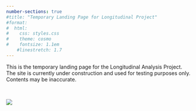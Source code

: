 ```yaml
---
number-sections: true
#title: "Temporary Landing Page for Longitudinal Project"
#format:
#  html:
#    css: styles.css
#    theme: cosmo
#    fontsize: 1.1em
    #linestretch: 1.7
---
```


<div class="text-3xl text-center">
This is the temporary landing page for the Longitudinal Analysis Project. <br> The site is currently under construction and used for testing purposes only. <br> Contents may be inaccurate.
</div>

<br>

::: {.grid}

::: {.g-col-2}
:::

::: {.g-col-8}
![](./figures/lights.png)
:::

::: {.g-col-2}
:::

:::

</div>
